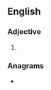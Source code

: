 ==English==

===Adjective===
{{head|en|superlative adjective}}

# {{en-superlative of|balmy}}

===Anagrams===
* {{anagrams|en|a=abeilmst|bimetals|lambiest|timbales}}